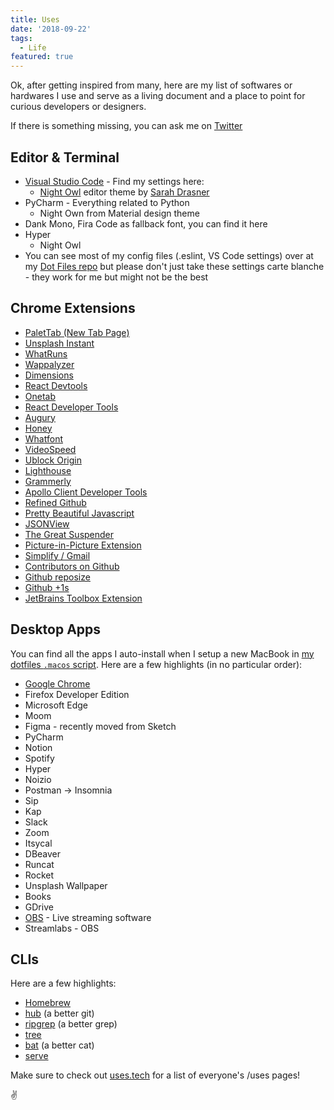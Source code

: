 ```yaml
---
title: Uses
date: '2018-09-22'
tags:
  - Life
featured: true
---
```


Ok, after getting inspired from many, here are my list of softwares or hardwares I use and serve as a living document and a place to point for curious developers or designers.

If there is something missing, you can ask me on [Twitter](https://twitter.com/abheist)

## **Editor & Terminal**

- [Visual Studio Code](https://code.visualstudio.com/) - Find my settings here:
  - [Night Owl](https://marketplace.visualstudio.com/items?itemName=sdras.night-owl) editor theme by [Sarah Drasner](https://twitter.com/sarah_edo)
- PyCharm - Everything related to Python
  - Night Own from Material design theme
- Dank Mono, Fira Code as fallback font, you can find it here
- Hyper
  - Night Owl
- You can see most of my config files (.eslint, VS Code settings) over at my [Dot Files repo](https://github.com/wesbos/dotfiles) but please don't just take these settings carte blanche - they work for me but might not be the best

## **Chrome Extensions**

- [PaletTab (New Tab Page)](https://instant.unsplash.com/)
- [Unsplash Instant](https://instant.unsplash.com/)
- [WhatRuns](https://www.whatruns.com/)
- [Wappalyzer](https://www.wappalyzer.com/)
- [Dimensions](https://chrome.google.com/webstore/detail/dimensions/baocaagndhipibgklemoalmkljaimfdj)
- [React Devtools](https://chrome.google.com/webstore/detail/react-developer-tools/fmkadmapgofadopljbjfkapdkoienihi)
- [Onetab](https://chrome.google.com/webstore/detail/onetab/chphlpgkkbolifaimnlloiipkdnihall)
- [React Developer Tools](https://chrome.google.com/webstore/detail/react-developer-tools/fmkadmapgofadopljbjfkapdkoienihi)
- [Augury](https://chrome.google.com/webstore/detail/augury/elgalmkoelokbchhkhacckoklkejnhcd)
- [Honey](https://chrome.google.com/webstore/detail/honey/bmnlcjabgnpnenekpadlanbbkooimhnj)
- [Whatfont](http://www.chengyinliu.com/whatfont.html)
- [VideoSpeed](https://github.com/igrigorik/videospeed)
- [Ublock Origin](https://chrome.google.com/webstore/detail/ublock-origin/cjpalhdlnbpafiamejdnhcphjbkeiagm)
- [Lighthouse](https://chrome.google.com/webstore/detail/lighthouse/blipmdconlkpinefehnmjammfjpmpbjk)
- [Grammerly](https://chrome.google.com/webstore/detail/grammarly-for-chrome/kbfnbcaeplbcioakkpcpgfkobkghlhen)
- [Apollo Client Developer Tools](https://chrome.google.com/webstore/detail/apollo-client-developer-t/jdkknkkbebbapilgoeccciglkfbmbnfm)
- [Refined Github](https://github.com/sindresorhus/refined-github)
- [Pretty Beautiful Javascript](https://chrome.google.com/webstore/detail/pretty-beautiful-javascri/piekbefgpgdecckjcpffhnacjflfoddg)
- [JSONView](https://chrome.google.com/webstore/detail/jsonview/chklaanhfefbnpoihckbnefhakgolnmc)
- [The Great Suspender](https://chrome.google.com/webstore/detail/the-great-suspender/klbibkeccnjlkjkiokjodocebajanakg)
- [Picture-in-Picture Extension](https://chrome.google.com/webstore/detail/picture-in-picture-extens/hkgfoiooedgoejojocmhlaklaeopbecg)
- [Simplify / Gmail](https://simpl.fyi/)
- [Contributors on Github](https://github.com/hzoo/contributors-on-github)
- [Github reposize](https://github.com/harshjv/github-repo-size)
- [Github +1s](https://chrome.google.com/webstore/detail/github-%201s/lddfkkebajnpiicnpfamebilmhamkeme)
- [JetBrains Toolbox Extension](https://chrome.google.com/webstore/detail/jetbrains-toolbox-extensi/offnedcbhjldheanlbojaefbfbllddna)

## **Desktop Apps**

You can find all the apps I auto-install when I setup a new MacBook in [my dotfiles `.macos` script](https://github.com/kentcdodds/dotfiles/blob/master/.macos). Here are a few highlights (in no particular order):

- [Google Chrome](https://www.google.com/chrome)
- Firefox Developer Edition
- Microsoft Edge
- Moom
- Figma - recently moved from Sketch
- PyCharm
- Notion
- Spotify
- Hyper
- Noizio
- Postman → Insomnia
- Sip
- Kap
- Slack
- Zoom
- Itsycal
- DBeaver
- Runcat
- Rocket
- Unsplash Wallpaper
- Books
- GDrive
- [OBS](https://obsproject.com/) - Live streaming software
- Streamlabs - OBS

## **CLIs**

Here are a few highlights:

- [Homebrew](https://brew.sh/)
- [hub](https://github.com/github/hub) (a better git)
- [ripgrep](https://github.com/BurntSushi/ripgrep) (a better grep)
- [tree](https://formulae.brew.sh/formula/tree)
- [bat](https://github.com/sharkdp/bat) (a better cat)
- [serve](https://npm.im/serve)

Make sure to check out [uses.tech](https://uses.tech/) for a list of everyone's /uses pages!

✌️
